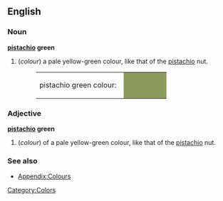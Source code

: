 ==English==

===Noun===
'''[[pistachio]] green'''
#(''colour'') a pale yellow-green colour, like that of the [[pistachio]] nut.
#:<table><tr><td>pistachio green colour: &nbsp;</td><td bgcolor="#8A9A5B" width="80">&nbsp; </td></tr></table>

===Adjective===
'''[[pistachio]] green'''
#(''colour'') of a pale yellow-green colour, like that of the [[pistachio]] nut.

===See also===
*[[Wiktionary_Appendix:Colours|Appendix:Colours]]

[[Category:Colors]]